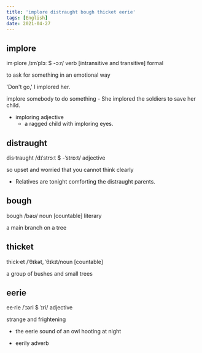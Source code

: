 ```yaml
---
title: 'implore distraught bough thicket eerie'
tags: [English]
date: 2021-04-27
---
```


## implore

im·plore /ɪmˈplɔː $ -ɔːr/ verb [intransitive and transitive] formal

to ask for something in an emotional way

'Don't go,' I implored her.

implore somebody to do something - She implored the soldiers to save her child.

- imploring adjective
  - a ragged child with imploring eyes.

## distraught

dis·traught /dɪˈstrɔːt $ -ˈstrɒːt/ adjective

so upset and worried that you cannot think clearly

- Relatives are tonight comforting the distraught parents.

## bough

bough /baʊ/ noun [countable] literary

a main branch on a tree

## thicket

thick·et /ˈθɪkət, ˈθɪkɪt/noun [countable]

a group of bushes and small trees

## eerie

ee·rie /ˈɪəri $ ˈɪri/ adjective

strange and frightening

- the eerie sound of an owl hooting at night

- eerily adverb
